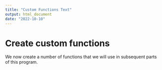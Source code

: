 ```yaml
---
title: "Custom Functions Text"
output: html_document
date: "2022-10-10"
---
```


# Create custom functions

We now create a number of functions that we will use in subsequent parts of this program.
